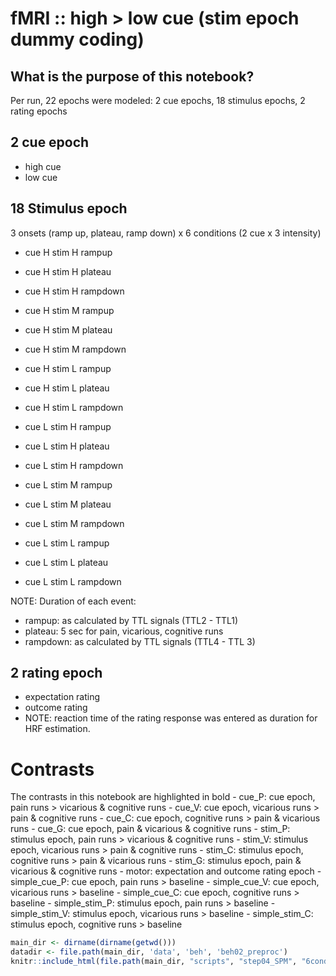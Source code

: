 # fMRI :: high > low cue (stim epoch dummy coding) {#18reg_stim_cue_dummy}

## What is the purpose of this notebook? {.unlisted .unnumbered}
Per run, 22 epochs were modeled: 2 cue epochs, 18 stimulus epochs, 2 rating epochs

## 2 cue epoch

- high cue
- low cue

## 18 Stimulus epoch

3 onsets (ramp up, plateau, ramp down)
x 6 conditions (2 cue x 3 intensity)

- cue H stim H rampup
- cue H stim H plateau
- cue H stim H rampdown
- cue H stim M rampup
- cue H stim M plateau
- cue H stim M rampdown

- cue H stim L rampup
- cue H stim L plateau
- cue H stim L rampdown

- cue L stim H rampup
- cue L stim H plateau
- cue L stim H rampdown

- cue L stim M rampup
- cue L stim M plateau
- cue L stim M rampdown

- cue L stim L rampup
- cue L stim L plateau
- cue L stim L rampdown

NOTE: Duration of each event:

- rampup: as calculated by TTL signals (TTL2 - TTL1)
- plateau: 5 sec for pain, vicarious, cognitive runs
- rampdown: as calculated by TTL signals (TTL4 - TTL 3)

## 2 rating epoch

- expectation rating
- outcome rating
- NOTE: reaction time of the rating response was entered as duration for HRF estimation.

# Contrasts
The contrasts in this notebook are highlighted in bold 
- cue_P: cue epoch, pain runs > vicarious & cognitive runs
- cue_V: cue epoch, vicarious runs > pain & cognitive runs
- cue_C: cue epoch, cognitive runs > pain & vicarious runs
- cue_G: cue epoch, pain & vicarious & cognitive runs
- stim_P: stimulus epoch, pain runs > vicarious & cognitive runs
- stim_V: stimulus epoch, vicarious runs > pain & cognitive runs
- stim_C: stimulus epoch, cognitive runs > pain & vicarious runs
- stim_G: stimulus epoch, pain & vicarious & cognitive runs
- motor: expectation and outcome rating epoch
- simple_cue_P: cue epoch, pain runs > baseline
- simple_cue_V: cue epoch, vicarious runs > baseline
- simple_cue_C: cue epoch, cognitive runs > baseline
- simple_stim_P: stimulus epoch, pain runs > baseline
- simple_stim_V: stimulus epoch, vicarious runs > baseline
- simple_stim_C: stimulus epoch, cognitive runs > baseline

```r
main_dir <- dirname(dirname(getwd()))
datadir <- file.path(main_dir, 'data', 'beh', 'beh02_preproc')
knitr::include_html(file.path(main_dir, "scripts", "step04_SPM", "6conditions_highlowcue_rampplateau", "FILLIN.html"))
```
